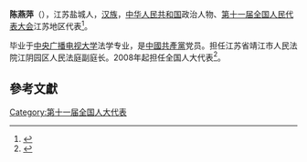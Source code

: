 '''陈燕萍'''（{{bd|1964年||}}），江苏盐城人，[[汉族|汉族]]，[[中华人民共和国|中华人民共和国]]政治人物、[[第十一届全国人民代表大会|第十一届全国人民代表大会]]江苏地区代表<ref>{{cite web|author=新华网|title=第十一届全国人大代表|url=http://news.xinhuanet.com/ziliao/2008-03/03/content_7708230.htm?node=36628|publisher=新华网|accessdate=2014-01-07|archive-date=2014-01-10|archive-url=https://web.archive.org/web/20140110211415/http://news.xinhuanet.com/ziliao/2008-03/03/content_7708230.htm?node=36628|dead-url=no}}</ref>。

毕业于[[中央广播电视大学|中央广播电视大学]]法学专业，是[[中國共產黨|中國共產黨]]党员。担任江苏省靖江市人民法院江阴园区人民法庭副庭长。2008年起担任全国人大代表<ref>{{cite news|title=全国人大代表信息-陈燕萍|url= http://210.82.31.1:8084/delegate/viewDelegate.action?dbid=110782|accessdate=2013-04-05|newspaper=全国人大网|archive-url=https://web.archive.org/web/20140321065151/http://www.npc.gov.cn/delegate/viewDelegate.action?dbid=110782|archive-date=2014-03-21|dead-url=yes}}</ref>。

==參考文獻==
{{reflist}}
[[Category:第十一届全国人大代表|Category:第十一届全国人大代表]]